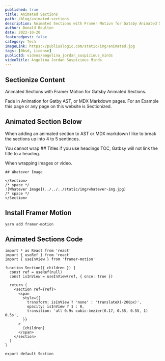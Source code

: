 ```yaml
---
published: true
title: Animated Sections
path: /blog/animated-sections
description: Animated Sections with Framer Motion for Gatsby Animated Sections.
author: Donald Boulton
date: 2022-10-20
featuredpost: false
category: Tech
imageLink: https://publiuslogic.com/static/img/animated.jpg
tags: [0bsd, License]
publicId: videos/angelina_jordan_suspicious_minds
videoTitle: Angelina Jordan Suspicious Minds
---
```


## Sectionize Content

Animated Sections with Framer Motion for Gatsby Animated Sections.

<Modal>

Fade in Animation for Gatby AST, or MDX Markdown pages. For an Example this page or any page on this website is Sectionized.
</Modal>

## Animated Section Below

<Section>

When adding an animated section to AST or MDX markdown I like to break the sections up into 4 to 5 sentinces.

You cannot wrap ## Titles if you use headings TOC, Gatbsy will not link the title to a heading.

When wrapping images or video.

```mdx:tile=Proper Wrapping
## Whatever Image

</Section>
/* space */
![Whatever Image](../../../static/img/whatever-img.jpg)
/* space */
</Section>
```

</Section>

## Install Framer Motion

```bash:title=Install Framer Motion
yarn add framer-motion
```

## Animated Sections Code

```git:title=Animated Sections
import * as React from 'react'
import { useRef } from 'react'
import { useInView } from 'framer-motion'

function Section({ children }) {
  const ref = useRef(null)
  const isInView = useInView(ref, { once: true })

  return (
    <section ref={ref}>
      <span
        style={{
          transform: isInView ? 'none' : 'translateX(-200px)',
          opacity: isInView ? 1 : 0,
          transition: 'all 0.9s cubic-bezier(0.17, 0.55, 0.55, 1) 0.5s',
        }}
      >
        {children}
      </span>
    </section>
  )
}

export default Section
```

<WavyHr className="mt-1 mb-1 text-fuchsia-600" />
